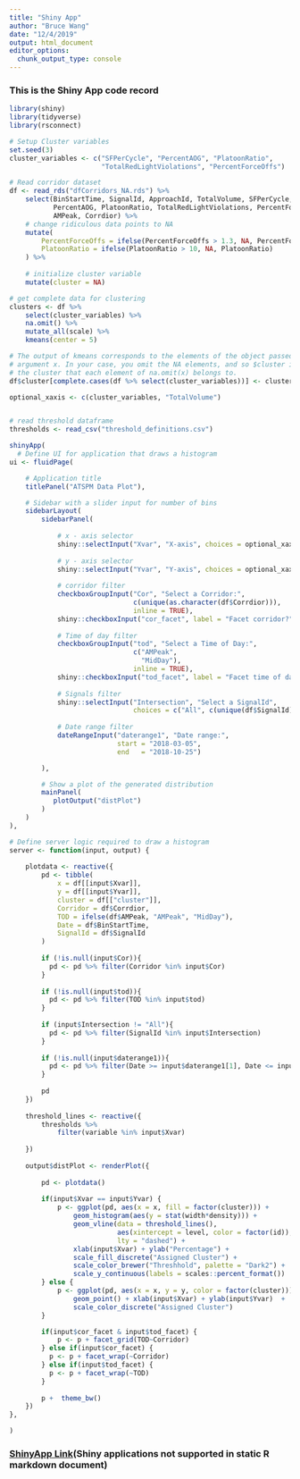 ```yaml
---
title: "Shiny App"
author: "Bruce Wang"
date: "12/4/2019"
output: html_document
editor_options: 
  chunk_output_type: console
---
```


### This is the Shiny App code record
```r
library(shiny)
library(tidyverse)
library(rsconnect)

# Setup Cluster variables
set.seed(3)
cluster_variables <- c("SFPerCycle", "PercentAOG", "PlatoonRatio", 
                       "TotalRedLightViolations", "PercentForceOffs")

# Read corridor dataset
df <- read_rds("dfCorridors_NA.rds") %>%
    select(BinStartTime, SignalId, ApproachId, TotalVolume, SFPerCycle,
           PercentAOG, PlatoonRatio, TotalRedLightViolations, PercentForceOffs,
           AMPeak, Corrdior) %>%
    # change ridiculous data points to NA
    mutate(
        PercentForceOffs = ifelse(PercentForceOffs > 1.3, NA, PercentForceOffs),
        PlatoonRatio = ifelse(PlatoonRatio > 10, NA, PlatoonRatio)
    ) %>%
    
    # initialize cluster variable
    mutate(cluster = NA)

# get complete data for clustering
clusters <- df %>%
    select(cluster_variables) %>%
    na.omit() %>%
    mutate_all(scale) %>%
    kmeans(center = 5)

# The output of kmeans corresponds to the elements of the object passed as
# argument x. In your case, you omit the NA elements, and so $cluster indicates
# the cluster that each element of na.omit(x) belongs to.
df$cluster[complete.cases(df %>% select(cluster_variables))] <- clusters$cluster

optional_xaxis <- c(cluster_variables, "TotalVolume")


# read threshold dataframe
thresholds <- read_csv("threshold_definitions.csv")

shinyApp(
  # Define UI for application that draws a histogram
ui <- fluidPage(

    # Application title
    titlePanel("ATSPM Data Plot"),

    # Sidebar with a slider input for number of bins 
    sidebarLayout(
        sidebarPanel(
            
            # x - axis selector
            shiny::selectInput("Xvar", "X-axis", choices = optional_xaxis, multiple = F),
            
            # y - axis selector
            shiny::selectInput("Yvar", "Y-axis", choices = optional_xaxis, multiple = F),
            
            # corridor filter
            checkboxGroupInput("Cor", "Select a Corridor:",
                               c(unique(as.character(df$Corrdior))), 
                               inline = TRUE),
            shiny::checkboxInput("cor_facet", label = "Facet corridor?", value = FALSE),
            
            # Time of day filter
            checkboxGroupInput("tod", "Select a Time of Day:",
                               c("AMPeak",
                                 "MidDay"),
                               inline = TRUE),
            shiny::checkboxInput("tod_facet", label = "Facet time of day?", value = FALSE),
            
            # Signals filter
            shiny::selectInput("Intersection", "Select a SignalId",
                               choices = c("All", c(unique(df$SignalId)))),
            
            # Date range filter
            dateRangeInput("daterange1", "Date range:",
                           start = "2018-03-05",
                           end   = "2018-10-25")

        ),

        # Show a plot of the generated distribution
        mainPanel(
           plotOutput("distPlot")
        )
    )
),

# Define server logic required to draw a histogram
server <- function(input, output) {
    
    plotdata <- reactive({
        pd <- tibble(
            x = df[[input$Xvar]],
            y = df[[input$Yvar]],
            cluster = df[["cluster"]],
            Corridor = df$Corrdior,
            TOD = ifelse(df$AMPeak, "AMPeak", "MidDay"),
            Date = df$BinStartTime,
            SignalId = df$SignalId
        ) 
        
        if (!is.null(input$Cor)){
          pd <- pd %>% filter(Corridor %in% input$Cor)
        } 
        
        if (!is.null(input$tod)){
          pd <- pd %>% filter(TOD %in% input$tod)
        }
        
        if (input$Intersection != "All"){
          pd <- pd %>% filter(SignalId %in% input$Intersection)    
        }
        
        if (!is.null(input$daterange1)){
          pd <- pd %>% filter(Date >= input$daterange1[1], Date <= input$daterange1[2])
        }
        
        pd
    })
    
    threshold_lines <- reactive({
        thresholds %>%
            filter(variable %in% input$Xvar)
        
    })
   
    output$distPlot <- renderPlot({
        
        pd <- plotdata()
        
        if(input$Xvar == input$Yvar) {
            p <- ggplot(pd, aes(x = x, fill = factor(cluster))) +
                geom_histogram(aes(y = stat(width*density))) + 
                geom_vline(data = threshold_lines(), 
                           aes(xintercept = level, color = factor(id)), 
                           lty = "dashed") +
                xlab(input$Xvar) + ylab("Percentage") +
                scale_fill_discrete("Assigned Cluster") + 
                scale_color_brewer("Threshhold", palette = "Dark2") +
                scale_y_continuous(labels = scales::percent_format())
        } else {
            p <- ggplot(pd, aes(x = x, y = y, color = factor(cluster))) +
                geom_point() + xlab(input$Xvar) + ylab(input$Yvar)  +
                scale_color_discrete("Assigned Cluster")
        }

        if(input$cor_facet & input$tod_facet) {
            p <- p + facet_grid(TOD~Corridor)
        } else if(input$cor_facet) {
          p <- p + facet_wrap(~Corridor)
        } else if(input$tod_facet) {
          p <- p + facet_wrap(~TOD)
        }
        
        p +  theme_bw() 
    })
},

)
```

### [ShinyApp Link](https://atspmevaluation.shinyapps.io/ATSPM-Shiny/)(Shiny applications not supported in static R markdown document)
